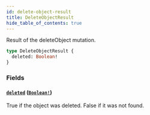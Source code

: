 ```yaml
---
id: delete-object-result
title: DeleteObjectResult
hide_table_of_contents: true
---
```



Result of the deleteObject mutation.

```graphql
type DeleteObjectResult {
  deleted: Boolean!
}
```


### Fields

#### [`deleted`](#) ([`Boolean!`](/docs/directory-api-reference/schema/common/scalars/boolean))

True if the object was deleted. False if it was not found.




